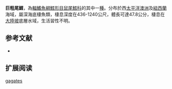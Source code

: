 {{Speciesbox
| name = 巨粗尾鱈
| status = NE
| status_system = iucn3.1
| trend = unknow
| genus = Trachonurus
| species = gagates
| authority = [[Iwamoto_&_McMillan|Iwamoto & McMillan]], 1997
| synonyms = 
}}
'''巨粗尾鱈'''，為[[輻鰭魚綱|輻鰭魚綱]][[鱈形目|鱈形目]][[鼠尾鱈科|鼠尾鱈科]]的其中一[[種|種]]。分布於西[[太平洋|太平洋]][[澳洲|澳洲]]及[[紐西蘭|紐西蘭]]海域，屬深海底棲魚類，棲息深度在436-1240公尺，體長可達47.8公分，棲息在[[大陸坡|大陸坡]]底層水域，生活習性不明。

==参考文献==
*{{FishBase_species|genus=Trachonurus|species=gagates|year=2016|month=1}}

== 扩展阅读 ==
{{refbegin}}
{{wikispecies-inline|Trachonurus gagates|巨粗尾鱈}}
{{refend}}
{{Taxonbar|from=Q2475847}}

[[Category:粗尾鱈屬|gagates]]


{{鱈形目小作品}}